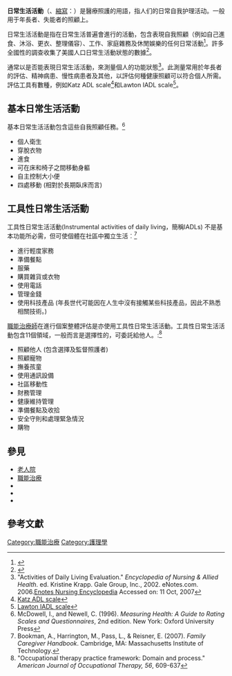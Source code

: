 {{Disability sidebar}}

'''日常生活活動'''（{{lang-en|Activities of daily living}}、[[縮寫|縮寫]]：{{lang|en|ADL}}）是醫療照護的用語，指人们的日常自我护理活动。一般用于年長者、失能者的照顧上。 

日常生活活動是指在日常生活普遍會進行的活動，包含表現自我照顧（例如自己進食、沐浴、更衣、整理儀容）、工作、家庭雜務及休閒娛樂的任何日常活動<ref name =MN>{{Cite web |url=http://www.medterms.com/script/main/art.asp?articlekey=2152 |title=MedicineNet.com Medical Dictionary |access-date=2010-01-19 |archive-date=2014-02-25 |archive-url=https://web.archive.org/web/20140225082959/http://www.medterms.com/script/main/art.asp?articlekey=2152 |dead-url=no }}</ref>。許多全國性的調查收集了美國人口日常生活動狀態的數據<ref name =NCHS>{{Cite web |url=http://www.cdc.gov/nchs/datawh/nchsdefs/ADL.htm |title=National Center for Health Statistics |access-date=2010-01-19 |archive-date=2021-01-26 |archive-url=https://web.archive.org/web/20210126034935/http://www.cdc.gov/nchs/datawh/nchsdefs/adl.htm |dead-url=no }}</ref>。

通常以是否能表現日常生活活動，來測量個人的功能狀態<ref name=EN>"Activities of Daily Living Evaluation." ''Encyclopedia of Nursing & Allied Health''. ed. Kristine Krapp. Gale Group, Inc., 2002. eNotes.com. 2006.[http://www.enotes.com/nursing-encyclopedia/activities-daily-living-evaluation Enotes Nursing Encyclopedia] {{Wayback|url=http://www.enotes.com/nursing-encyclopedia/activities-daily-living-evaluation |date=20110527074801 }}Accessed on: 11 Oct, 2007</ref>。此測量常用於年長者的評估、精神病患、慢性病患者及其他，以評估何種健康照顧可以符合個人所需。 評估工具有數種，例如Katz ADL scale<ref>[https://web.archive.org/web/20140110091937/http://son.uth.tmc.edu/coa/FDGN_1/RESOURCES/ADLandIADL.pdf Katz ADL scale]</ref>和Lawton IADL scale<ref>[https://web.archive.org/web/20100215002702/http://www.abramsoncenter.org/PRI/documents/IADL.pdf Lawton IADL scale]</ref>。

== 基本日常生活活動 ==
基本日常生活活動包含這些自我照顧任務。<ref name=MH> McDowell, I., and Newell, C. (1996). ''Measuring Health: A Guide to Rating Scales and Questionnaires'', 2nd edition. New York: Oxford University Press </ref> 
* 個人衛生
* 穿脫衣物
* 進食
* 可在床和椅子之間移動身軀 
* 自主控制大小便
* 四處移動 (相對於長期臥床而言)

== 工具性日常生活活動 ==
工具性日常生活活動(Instrumental activities of daily living，簡稱IADLs) 不是基本功能所必需，但可使個體在社區中獨立生活︰<ref name=FGH>Bookman, A., Harrington, M., Pass, L., & Reisner, E. (2007). ''Family Caregiver Handbook''. Cambridge, MA: Massachusetts Institute of Technology. </ref>   
* 進行輕度家務
* 準備餐點
* 服藥
* 購買雜貨或衣物
* 使用電話
* 管理金錢
* 使用科技產品 (年長世代可能因在人生中沒有接觸某些科技產品，因此不熟悉相關技術。)

[[職能治療|職能治療師]]在進行個案整體評估是亦使用工具性日常生活活動。工具性日常生活活動包含11個領域，一般而言是選擇性的，可委託給他人。:<ref name=AOTA>"Occupational therapy practice framework: Domain and process." ''American Journal of Occupational Therapy, 56'', 609-637</ref>
* 照顧他人 (包含選擇及監督照護者)
* 照顧寵物
* 撫養孩童
* 使用通訊設備 
* 社區移動性
* 財務管理
* 健康維持管理
* 準備餐點及收拾
* 安全守則和處理緊急情況
* 購物

== 參見 ==
* [[老人院|老人院]]
* [[職能治療|職能治療]]
* {{le|Assisted living}}
* {{le|Care of residents}}
* {{le|Global Assessment of Functioning}}

== 參考文獻 ==
{{Reflist}}

<!-- {{Activities of daily living}} 
{{Care navbox}}-->

[[Category:職能治療|Category:職能治療]]
[[Category:護理學|Category:護理學]]